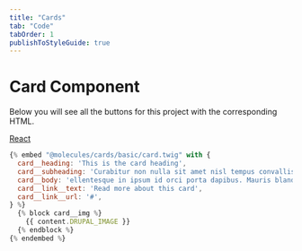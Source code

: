 ```yaml
---
title: "Cards"
tab: "Code"
tabOrder: 1
publishToStyleGuide: true
---
```


# Card Component

Below you will see all the buttons for this project with the corresponding HTML.

<StorybookComponent id="molecules-cards--card" height="600px" />

<TabLinks defaultTab="Twig">
  <a href="http://example.com/react" target="_blank">React</a>
</TabLinks>

```js
{% embed "@molecules/cards/basic/card.twig" with {
  card__heading: 'This is the card heading',
  card__subheading: 'Curabitur non nulla sit amet nisl tempus convallis quis ac lectus',
  card__body: 'ellentesque in ipsum id orci porta dapibus. Mauris blandit aliquet elit, eget tincidunt nibh pulvinar a. Mauris blandit aliquet elit, eget tincidunt nibh pulvinar a.',
  card__link__text: 'Read more about this card',
  card__link__url: '#',
} %}
  {% block card__img %}
    {{ content.DRUPAL_IMAGE }}
  {% endblock %}
{% endembed %}
```
